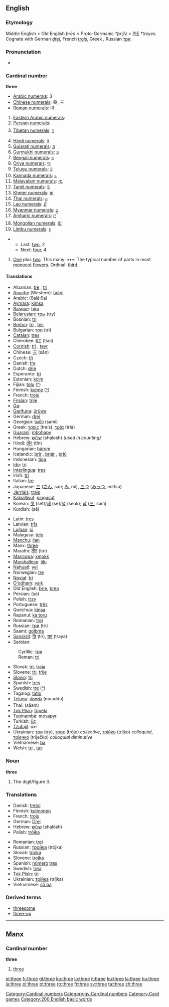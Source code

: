 ==English==

{{rank|took|nothing|God|164|three|put|once|new}}

=== Etymology ===
Middle English < Old English ''þrēo'' < Proto-Germanic ''*þrijiz'' < [[Proto-Indo-European|PIE]] ''*treyes''. Cognate with German ''[[drei]]'', French ''[[trois]]'', Greek {{Unicode|[[τρεῖς]]}}, Russian [[три]].

===Pronunciation===
*{{audio|en-us-three.ogg|Audio (US)}}

=== Cardinal number ===
'''three'''

*[[w:Arabic numerals|Arabic numerals]]: 3
*[[w:Chinese numerals|Chinese numerals]]: 叄, 三
*[[w:Roman numerals|Roman numerals]]: III
#[[w:Eastern Arabic numerals|Eastern Arabic numerals]]: {{ARchar|[[٣]]}}
#[[w:Eastern Arabic numerals|Persian numerals]]: {{FAchar|[[۳]]}}
#[[w:Indian numerals|Tibetan numerals]]: [[༣]]
#[[w:Indian numerals|Hindi numerals]]: [[३]]
#[[w:Indian numerals|Gujarati numerals]]: [[૩]]
#[[w:Indian numerals|Gurmukhi numerals]]: [[੩]]
#[[w:Indian numerals|Bengali numerals]]: [[৩]]
#[[w:Indian numerals|Oriya numerals]]: [[୩]]
#[[w:Indian numerals|Telugu numerals]]: [[౩]]
#[[w:Indian numerals|Kannada numerals]]: [[೩]]
#[[w:Indian numerals|Malayalam numerals]]: [[൩]]
#[[w:Indian numerals|Tamil numerals]]: [[௩]]
#[[w:Khmer script|Khmer numerals]]: [[៣]]
#[[w:Thai numerals|Thai numerals]]: [[๓]]
#[[w:Lao alphabet|Lao numerals]]: [[໓]]
#[[w:Burmese alphabet|Myanmar numerals]]: [[၃]]
#[[w:Amharic language|Amharic numerals]]: [[፫]]
#[[w:Mongolian alphabet|Mongolian numerals]]: [[᠓]]
#[[w:Limbu language|Limbu numerals]]: [[᥉]]

**Last: [[two]], 2
**Next: [[four]], 4

#[[One]] plus [[two]]. This many: •••. The typical number of parts in most [[monocot]] [[flower]]s. Ordinal: [[third]].

==== Translations ====
{{top}}
*Albanian: [[tre]] {{m}}, [[tri]] {{f}}
*[[Apache]] (Western): [[táági]]
*Arabic: {{ARchar|[[ثلاثة]]}} (θaláːθa)
*[[Aymara]]: [[kimsa]]
*[[Basque]]: [[hiru]]
*[[Belarusian]]: [[тры]] (try)
*Bosnian: [[tri#Bosnian|tri]]
*[[Breton]]: [[tri]] {{m}}, [[teir]] {{f}}
*Bulgarian: [[три]] (tri)
*[[Catalan]]: [[tres]]
*Cherokee: [[ᏦᎢ]] (tsoi)
*[[Cornish]]: [[tri]] {{m}}, [[teyr]] {{f}}
*Chinese: [[三]] (sān)
*Czech: [[tři]]
*Danish: [[tre]]
*Dutch: [[drie]]
*Esperanto: [[tri]]
*Estonian: [[kolm]]
*Fijian: [[tolu]] ([[:fj:tolu|^]])
*Finnish: [[kolme]] ([[:fi:kolme|^]])
*French: [[trois]]
*[[Frisian]]: [[trije]]
*[[Ga]]: {{Unicode|[[etɛ̃]], [[etɛ]]}}
*[[Garífuna]]: [[ürüwa]]
*German: [[drei]]
*Georgian: [[სამი]] (sami)
*Greek: [[τρείς]] (treís), [[τρία]] (tría)
*[[Guaraní]]: [[mbohapy]]
*Hebrew: [[שלוש]] (shalosh) {{f}} ''(used in counting)''
*Hindi: [[तीन]] (tīn)
*Hungarian: [[három]]
*Icelandic: [[þrír]] {{m}}, [[þrjár]] {{f}}, [[þrjú]] {{n}}
*Indonesian: [[tiga]]
*[[Ido]]: [[tri]]
*[[Interlingua]]: [[tres]]
*Irish: [[trí]]
*Italian: [[tre]]
*Japanese: [[三]] ([[さん]], san; [[み]], mi), [[三つ]] ([[みっつ]], mittsú)
*[[Jèrriais]]: [[trais]]
*[[Kalaallisut]]: [[pingasut]]
*Korean: [[셋]] (set)/[[세]] (se)/[[석]] (seok); [[삼]] ([[三]], sam)
*Kurdish: {{FAchar|[[سي|سيَ]]}} (sê)
{{mid}}
*Latin: [[tres]]
*Latvian: [[trīs]]
*[[Lojban]]: [[ci]]
*Malagasy: [[telo]]
*[[Manchu]]: [[ilan]]
*Manx: [[#Manx|three]]
*Marathi: [[तीन]] (tīn)
*[[Maricopa]]: [[xmokk]]
*[[Marshallese]]: [[jilu]]
*[[Nahuatl]]: [[yei]]
*Norwegian: [[tre]]
*[[Novial]]: [[tri]]
*[[O'odham]]: [[vaik]]
*Old English: [[þrie]], [[þreo]]
*Persian: {{FAchar|[[سه|سٍه]]}} (se)
*Polish: [[trzy]]
*Portuguese: [[três]]
*Quechua: [[kinsa]]
*Rapanui: [[ka toru]]
*Romanian: [[trei]]
*Russian: [[три#Russian|три]] (tri)
*Saami: [[golbma]]
*[[Sanskrit]]: [[त्रि]] (tri), [[त्रयं]] (traya)
*Serbian:
:Cyrillic: [[три#Serbian|три]]
:Roman: [[tri#Serbian|tri]]
*Slovak: [[tri#Slovak|tri]], [[traja#Slovak|traja]]
*Slovene: [[tri]], [[trije]]
*[[Slovio]]: [[tri]]
*Spanish: [[tres]]
*Swedish: [[tre]] ([[:sv:tre|^]])
*Tagalog: [[tatlo]]
*[[Telugu]]: [[మూడు]] (muuddu)
*Thai: {{THchar|[[สาม]]}} (săam)
*[[Tok Pisin]]: [[tripela]]
*[[Tupinambá]]: [[mosapyr]]
*Turkish: [[üç]]
*[[Tzutujil]]: ''oxi''
*Ukrainian: [[три#Ukrainian|три]] (try), [[троє]] (tróje) ''collective'', [[трійко]] (tríjko) ''colloquial'', [[трієчко]] (tríječko) ''colloquial diminutive'' 
*Vietnamese: [[ba#Vietnamese|ba]]
*Welsh: [[tri]] {{m}}, [[tair]] {{f}}
{{bottom}}

=== Noun ===
'''three'''

#The digit/figure 3.

=== Translations ===
{{top}}
*Danish: [[tretal]] {{n}}
*Finnish: [[kolmonen]]
*French: [[trois]] {{m}}
*German: [[Drei]] {{f}}
*Hebrew: [[שלוש]] (shalósh) {{f}}
*Polish: [[trójka]] {{f}}
{{mid}}
*Romanian: [[trei]] {{m}}
*Russian: [[тройка]] (trójka) {{f}}
*Slovak: [[trojka#Slovak|trojka]] {{f}}
*Slovene: [[trojka]] {{f}}
*Spanish: [[número]] [[tres]] {{m}}
*Swedish: [[trea]]
*[[Tok Pisin]]: [[tri]]
*Ukrainian: [[трійка]] (tríjka) {{f}}
*Vietnamese: [[số ba]]
{{bottom}}

===Derived terms===
*[[threesome]]
*[[three-up]]

[[Category:Cardinal numbers]]


----

==Manx==
===Cardinal number===
'''three'''
#[[three]]

[[Category:gv:Cardinal numbers]]
[[Category:Card games]]
[[Category:200 English basic words]]

[[el:three]]
[[fr:three]]
[[gl:three]]
[[ko:three]]
[[io:three]]
[[it:three]]
[[ku:three]]
[[la:three]]
[[hu:three]]
[[ja:three]]
[[pl:three]]
[[pt:three]]
[[ro:three]]
[[fi:three]]
[[sv:three]]
[[ta:three]]
[[zh:three]]